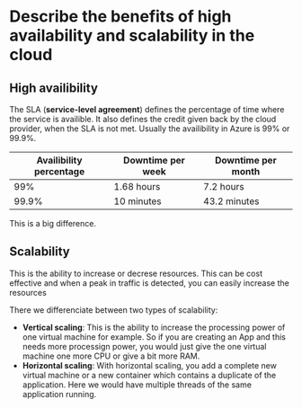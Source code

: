 # Describe the benefits of high availability and scalability in the cloud

## High availibility
The SLA (**service-level agreement**) defines the percentage of time where the service is availible. It also defines the credit given back by the cloud provider, when the SLA is not met.
Usually the availibility in Azure is 99% or 99.9%.

| Availibility percentage | Downtime per week | Downtime per month |
| ----------------------- | ----------------- | ------------------ |
| 99%                     | 1.68 hours        | 7.2 hours          |
| 99.9%                   | 10 minutes        | 43.2 minutes       |

This is a big difference. 

## Scalability
This is the ability to increase or decrese resources.
This can be cost effective and when a peak in traffic is detected, you can easily increase the resources

There we differenciate between two types of scalability:
- **Vertical scaling**: This is the ability to increase the processing power of one virtual machine for example. So if you are creating an App and this needs more processign power, you would just give the one virtual machine one more CPU or give a bit more RAM.
- **Horizontal scaling**: With horizontal scaling, you add a complete new virtual machine or a new container which contains a duplicate of the application. Here we would have multiple threads of the same application running.

